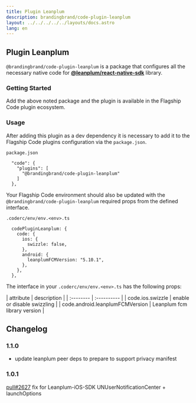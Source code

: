 ```yaml
---
title: Plugin Leanplum
description: brandingbrand/code-plugin-leanplum
layout: ../../../../../layouts/docs.astro
lang: en
---
```



## Plugin Leanplum

`@brandingbrand/code-plugin-leanplum` is a package that configures all the necessary native code for [**@leanplum/react-native-sdk**](https://github.com/Leanplum/Leanplum-ReactNative-SDK/tree/1.2.1) library.

### Getting Started

<div class="flex w-full my-6">
  <CodeCopy args="yarn add -D @brandingbrand/code-plugin-leanplum && yarn add @leanplum/react-native-sdk@~2.0.0 clevertap-react-native@^0.9.4" />
</div>

Add the above noted package and the plugin is available in the Flagship Code plugin ecosystem.

### Usage

After adding this plugin as a dev dependency it is necessary to add it to the Flagship Code plugins configuration via the `package.json`.

`package.json`

```
  "code": {
    "plugins": [
      "@brandingbrand/code-plugin-leanplum"
    ]
  },
```

Your Flagship Code environment should also be updated with the `@brandingbrand/code-plugin-leanplum` required props from the defined interface.

`.coderc/env/env.<env>.ts`

```
  codePluginLeanplum: {
    code: {
      ios: {
        swizzle: false,
      },
      android: {
        leanplumFCMVersion: "5.10.1",
      },
    },
  },
```

The interface in your `.coderc/env/env.<env>.ts` has the following props:

<div class="my-4 overflow-scroll">
| attribute                            | description                                     |
| :--------                            | :----------                                     |
| code.ios.swizzle                   | enable or disable swizzling                     |
| code.android.leanplumFCMVersion    | Leanplum fcm library version                    |
</div>

## Changelog

### 1.1.0

* update leanplum peer deps to prepare to support privacy manifest

### 1.0.1

[pull#2627](https://github.com/brandingbrand/flagship/pull/2627)  fix for Leanplum-iOS-SDK UNUserNotificationCenter + launchOptions
